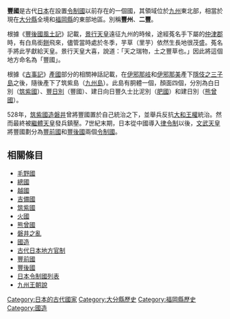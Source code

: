 {{Otheruses|豐國 (消歧義)|subject=日本歷史上存在的一個國|other=豐國的其它意思}}
{{japanese|japanese=豊国|kana=とよのくに|romaji=Toyo no kuni}}
'''豐國'''是古代[[日本|日本]]在設置[[令制國|令制國]]以前存在的一個國，其領域位於[[九州島|九州]]東北部，相當於現在[[大分縣|大分縣]]全境和[[福岡縣|福岡縣]]的東部地區。別稱'''豐州'''、'''二豐'''。

根據《[[豐後國風土記|豐後國風土記]]》記載，[[景行天皇|景行天皇]]遠征九州的時候，途經菟名手下屬的[[仲津郡|仲津郡]]時，有白鳥銜[[餅|餅]]飛來，儘管當時處於冬季，芋草（里芋）依然生長地很茂盛。菟名手將此芋獻給天皇。景行天皇大喜，說道：「天之瑞物，土之豐草也。」因此將這個地方命名為「豐國」。

根據《[[古事記|古事記]]》[[国诞生|產國]]部分的相關神話記載，在[[伊邪那岐|伊邪那岐]]和[[伊邪那美|伊邪那美]]產下[[隱岐島|隱伎之三子島]]之後，隨後產下了筑紫島（[[九州島|九州島]]）。此島有胴體一個，顏面四個，分別為白日別（[[筑紫國|筑紫國]]）、[[豐日別|豐日別]]（豐國）、建日向日豐久士比泥別（[[肥國|肥國]]）和建日別（[[熊曾國|熊曾國]]）。

528年，[[筑紫國造|筑紫國造]][[磐井|磐井]]曾將豐國置於自己統治之下，並舉兵反抗[[大和王權|大和王權]]統治。然而最終被[[繼體天皇|繼體天皇]]發兵鎮壓。7世紀末期，日本從中國導入[[律令制|律令制]]以後，[[文武天皇|文武天皇]]將豐國劃分為[[豐前國|豐前國]]和[[豐後國|豐後國]]兩個[[令制國|令制國]]。
== 相關條目 ==
*[[毛野國|毛野國]]
*[[總國|總國]]
*[[越國_(日本)|越國]]
*[[吉備國|吉備國]]
*[[筑紫國|筑紫國]]
*[[火國|火國]]
*[[熊襲|熊曾國]]
*[[磐井之亂|磐井之亂]]
*[[國造|國造]]
*[[古代日本地方官制|古代日本地方官制]]
*[[豐前國|豐前國]]
*[[豐後國|豐後國]]
*[[日本令制國列表|日本令制國列表]]
*[[九州王朝說|九州王朝說]]

{{豐國二國的郡}}

[[Category:日本的古代國家|Category:日本的古代國家]]
[[Category:大分縣歷史|Category:大分縣歷史]]
[[Category:福岡縣歷史|Category:福岡縣歷史]]
[[Category:國造|Category:國造]]